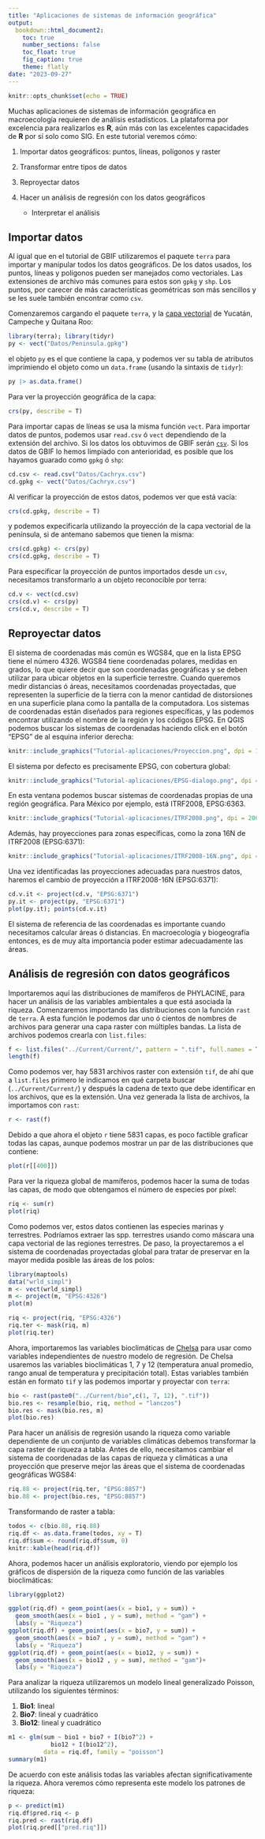 ```yaml
---
title: "Aplicaciones de sistemas de información geográfica"
output: 
  bookdown::html_document2:
    toc: true
    number_sections: false
    toc_float: true
    fig_caption: true
    theme: flatly
date: "2023-09-27"
---
```


```r
knitr::opts_chunk$set(echo = TRUE)
```

Muchas aplicaciones de sistemas de información geográfica en macroecología requieren de análisis estadísticos. La plataforma por excelencia para realizarlos es **R**, aún más con las excelentes capacidades de **R** por sí solo como SIG. En este tutorial veremos cómo:

1. Importar datos geográficos: puntos, líneas, polígonos y raster
2. Transformar entre tipos de datos
3. Reproyectar datos
4. Hacer un análisis de regresión con los datos geográficos

    - Interpretar el análisis
    
## Importar datos

Al igual que en el tutorial de GBIF utilizaremos el paquete `terra` para importar y manipular todos los datos geográficos. De los datos usados, los puntos, líneas y polígonos pueden ser manejados como vectoriales. Las extensiones de archivo más comunes para estos son `gpkg` y `shp`. Los puntos, por carecer de más características geométricas son más sencillos y se les suele también encontrar como `csv`.

Comenzaremos cargando el paquete `terra`, y la [capa vectorial](Datos/Peninsula.gpkg) de Yucatán, Campeche y Quitana Roo:

```r
library(terra); library(tidyr)
py <- vect("Datos/Peninsula.gpkg")
```

el objeto `py` es el que contiene la capa, y podemos ver su tabla de atributos imprimiendo el objeto como un `data.frame` (usando la sintaxis de `tidyr`):

```r
py |> as.data.frame()
```

Para ver la proyección geográfica de la capa:

```r
crs(py, describe = T)
```

Para importar capas de líneas se usa la misma función `vect`. Para importar datos de puntos, podemos usar `read.csv` ó `vect` dependiendo de la extensión del archivo. Si los datos los obtuvimos de GBIF serán [`csv`](Datos/Cachryx.csv). Si los datos de GBIF lo hemos limpiado con anterioridad, es posible que los hayamos guarado como `gpkg` ó `shp`:

```r
cd.csv <- read.csv("Datos/Cachryx.csv")
cd.gpkg <- vect("Datos/Cachryx.csv")
```

Al verificar la proyección de estos datos, podemos ver que está vacía:

```r
crs(cd.gpkg, describe = T)
```

y podemos expecificarla utilizando la proyección de la capa vectorial de la península, si de antemano sabemos que tienen la misma:

```r
crs(cd.gpkg) <- crs(py)
crs(cd.gpkg, describe = T)
```

Para especificar la proyección de puntos importados desde un `csv`, necesitamos transformarlo a un objeto reconocible por terra:

```r
cd.v <- vect(cd.csv)
crs(cd.v) <- crs(py)
crs(cd.v, describe = T)
```

## Reproyectar datos

El sistema de coordenadas más común es WGS84, que en la lista EPSG tiene el número 4326. WGS84 tiene coordenadas polares, medidas en grados, lo que quiere decir que son coordenadas geográficas y se deben utilizar para ubicar objetos en la superficie terrestre. Cuando queremos medir distancias ó áreas, necesitamos coordenadas proyectadas, que representen la superficie de la tierra con la menor cantidad de distorsiones en una superficie plana como la pantalla de la computadora. Los sistemas de coordenadas están diseñados para regiones específicas, y las podemos encontrar utilizando el nombre de la región y los códigos EPSG. En QGIS podemos buscar los sistemas de coordenadas haciendo click en el botón "EPSG" de al esquina inferior derecha:

```r
knitr::include_graphics("Tutorial-aplicaciones/Proyeccion.png", dpi = 150)
```

El sistema por defecto es precisamente EPSG, con cobertura global:

```r
knitr::include_graphics("Tutorial-aplicaciones/EPSG-dialogo.png", dpi = 200)
```

En esta ventana podemos buscar sistemas de coordenadas propias de una región geográfica. Para México por ejemplo, está ITRF2008, EPSG:6363.

```r
knitr::include_graphics("Tutorial-aplicaciones/ITRF2008.png", dpi = 200)
```

Además, hay proyecciones para zonas específicas, como la zona 16N de ITRF2008 (EPSG:6371):

```r
knitr::include_graphics("Tutorial-aplicaciones/ITRF2008-16N.png", dpi = 200)
```

Una vez identificadas las proyecciones adecuadas para nuestros datos, haremos el cambio de proyección a ITRF2008-16N (EPSG:6371):

```r
cd.v.it <- project(cd.v, "EPSG:6371")
py.it <- project(py, "EPSG:6371")
plot(py.it); points(cd.v.it)
```

El sistema de referencia de las coordenadas es importante cuando necesitamos calcular áreas ó distancias. En macroecología y biogeografía entonces, es de muy alta importancia poder estimar adecuadamente las áreas.

## Análisis de regresión con datos geográficos

Importaremos aquí las distribuciones de mamíferos de PHYLACINE, para hacer un análisis de las variables ambientales a que está asociada la riqueza. Comenzaremos importando las distribuciones con la función `rast` de `terra`. A esta función le podemos dar uno ó cientos de nombres de archivos para generar una capa raster con múltiples bandas. La lista de archivos podemos crearla con `list.files`:

```r
f <- list.files("../Current/Current/", pattern = ".tif", full.names = T)
length(f)
```

Como podemos ver, hay 5831 archivos raster con extensión `tif`, de ahí que a `list.files` primero le indicamos en qué carpeta buscar (`../Current/Current/`) y después la cadena de texto que debe identificar en los archivos, que es la extensión. Una vez generada la lista de archivos, la importamos con `rast`:

```r
r <- rast(f)
```

Debido a que ahora el objeto `r` tiene 5831 capas, es poco factible graficar todas las capas, aunque podemos mostrar un par de las distribuciones que contiene:

```r
plot(r[[400]])
```

Para ver la riqueza global de mamíferos, podemos hacer la suma de todas las capas, de modo que obtengamos el número de especies por píxel:

```r
riq <- sum(r)
plot(riq)
```

Como podemos ver, estos datos contienen las especies marinas y terrestres. Podríamos extraer las spp. terrestres usando como máscara una capa vectorial de las regiones terrestres. De paso, la proyectaremos a el sistema de coordenadas proyectadas global para tratar de preservar en la mayor medida posible las áreas de los polos:

```r
library(maptools)
data("wrld_simpl")
m <- vect(wrld_simpl)
m <- project(m, "EPSG:4326")
plot(m)
```

```r
riq <- project(riq, "EPSG:4326")
riq.ter <- mask(riq, m)
plot(riq.ter)
```

Ahora, importaremos las variables bioclimáticas de [Chelsa](https://envicloud.wsl.ch/#/?prefix=chelsa%2Fchelsa_V2%2FGLOBAL%2F) para usar como variables independientes de nuestro modelo de regresión. De Chelsa usaremos las variables bioclimáticas 1, 7 y 12 (temperatura anual promedio, rango anual de temperatura y precipitación total). Estas variables también están en formato `tif` y las podemos importar y proyectar con `terra`:

```r
bio <- rast(paste0("../Current/bio",c(1, 7, 12), ".tif"))
bio.res <- resample(bio, riq, method = "lanczos")
bio.res <- mask(bio.res, m)
plot(bio.res)
```

Para hacer un análisis de regresión usando la riqueza como variable dependiente de un conjunto de variables climáticas debemos transformar la capa raster de riqueza a tabla. Antes de ello, necesitamos cambiar el sistema de coordenadas de las capas de riqueza y climáticas a una proyección que preserve mejor las áreas que el sistema de coordenadas geográficas WGS84:

```r
riq.88 <- project(riq.ter, "EPSG:8857")
bio.88 <- project(bio.res, "EPSG:8857")
```

Transformando de raster a tabla:

```r
todos <- c(bio.88, riq.88)
riq.df <- as.data.frame(todos, xy = T)
riq.df$sum <- round(riq.df$sum, 0)
knitr::kable(head(riq.df))
```

Ahora, podemos hacer un análisis exploratorio, viendo por ejemplo los gráficos de dispersión de la riqueza como función de las variables bioclimáticas:

```r
library(ggplot2)

ggplot(riq.df) + geom_point(aes(x = bio1, y = sum)) + 
  geom_smooth(aes(x = bio1 , y = sum), method = "gam") +
  labs(y = "Riqueza")
ggplot(riq.df) + geom_point(aes(x = bio7, y = sum)) + 
  geom_smooth(aes(x = bio7 , y = sum), method = "gam") + 
  labs(y = "Riqueza")
ggplot(riq.df) + geom_point(aes(x = bio12, y = sum)) + 
  geom_smooth(aes(x = bio12 , y = sum), method = "gam")+ 
  labs(y = "Riqueza")

```

Para analizar la riqueza utilizaremos un modelo lineal generalizado Poisson, utilizando los siguientes términos:

1. **Bio1**: lineal
2. **Bio7**: lineal y cuadrático
3. **Bio12**: lineal y cuadrático

```r
m1 <- glm(sum ~ bio1 + bio7 + I(bio7^2) + 
            bio12 + I(bio12^2), 
          data = riq.df, family = "poisson")
summary(m1)
```

De acuerdo con este análisis todas las variables afectan significativamente la riqueza. Ahora veremos cómo representa este modelo los patrones de riqueza:

```r
p <- predict(m1)
riq.df$pred.riq <- p
riq.pred <- rast(riq.df)
plot(riq.pred[["pred.riq"]])
```

